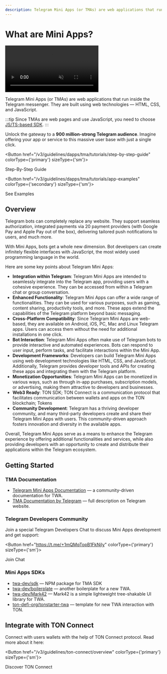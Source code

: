 ```yaml
---
description: Telegram Mini Apps (or TMAs) are web applications that run inside the Telegram messenger. They are built using web technologies — HTML, CSS, and JavaScript.
---
```



# What are Mini Apps?

<div style={{width: '100%', textAlign:'center', margin: '10pt auto'}}>
  <video style={{width: '100%',maxWidth: '600px', borderRadius: '10pt'}} muted={true} autoPlay={true} loop={true}>
    <source src="/files/twa.mp4" type="video/mp4" />

```
Your browser does not support the video tag.
```

</video>
</div>

Telegram Mini Apps (or TMAs) are web applications that run inside the Telegram messenger. They are built using web technologies — HTML, CSS, and JavaScript.

:::tip
Since TMAs are web pages and use JavaScript, you need to choose [JS/TS-based SDK](/v3/guidelines/dapps/apis-sdks/sdk#typescript--javascript).
:::

Unlock the gateway to a **900 million-strong Telegram audience**. Imagine offering your app or service to this massive user base with just a single click.

<Button href="/v3/guidelines/dapps/tma/tutorials/step-by-step-guide" colorType={'primary'} sizeType={'sm'}>

Step-By-Step Guide

</Button>

<Button href="/v3/guidelines/dapps/tma/tutorials/app-examples" colorType={'secondary'} sizeType={'sm'}>

See Examples

</Button>

## Overview

Telegram bots can completely replace any website. They support seamless authorization, integrated payments via 20 payment providers (with Google Pay and Apple Pay out of the box), delivering tailored push notifications to users, and much more.

With Mini Apps, bots get a whole new dimension. Bot developers can create infinitely flexible interfaces with JavaScript, the most widely used programming language in the world.

Here are some key points about Telegram Mini Apps:

- **Integration within Telegram**: Telegram Mini Apps are intended to seamlessly integrate into the Telegram app, providing users with a cohesive experience. They can be accessed from within a Telegram chat or group conversation.
- **Enhanced Functionality**: Telegram Mini Apps can offer a wide range of functionalities. They can be used for various purposes, such as gaming, content sharing, productivity tools, and more. These apps extend the capabilities of the Telegram platform beyond basic messaging.
- **Cross-Platform Compatibility**: Since Telegram Mini Apps are web-based, they are available on Android, iOS, PC, Mac and Linux Telegram apps. Users can access them without the need for additional installations in one click.
- **Bot Interaction**: Telegram Mini Apps often make use of Telegram bots to provide interactive and automated experiences. Bots can respond to user input, perform tasks, and facilitate interactions within the Mini App.
- **Development Frameworks**: Developers can build Telegram Mini Apps using web development technologies like HTML, CSS, and JavaScript. Additionally, Telegram provides developer tools and APIs for creating these apps and integrating them with the Telegram platform.
- **Monetization Opportunities**: Telegram Mini Apps can be monetized in various ways, such as through in-app purchases, subscription models, or advertising, making them attractive to developers and businesses.
- **Web3 Ready**: TON SDK; TON Connect is a communication protocol that facilitates communication between wallets and apps on the TON blockchain; Tokens
- **Community Development**: Telegram has a thriving developer community, and many third-party developers create and share their Telegram Mini Apps with users. This community-driven approach fosters innovation and diversity in the available apps.

Overall, Telegram Mini Apps serve as a means to enhance the Telegram experience by offering additional functionalities and services, while also providing developers with an opportunity to create and distribute their applications within the Telegram ecosystem.

## Getting Started

### TMA Documentation

- [Telegram Mini Apps Documentation](https://docs.telegram-mini-apps.com) — a community-driven documentation for TWA.
- [TMA Documentation by Telegram](https://core.telegram.org/bots/webapps) — full description on Telegram website.

### Telegram Developers Community

Join a special Telegram Developers Chat to discuss Mini Apps development and get support:

<Button href="https://t.me/+1mQMqTopB1FkNjIy" colorType={'primary'} sizeType={'sm'}>

Join Chat

</Button>

### Mini Apps SDKs

- [twa-dev/sdk](https://github.com/twa-dev/sdk) — NPM package for TMA SDK
- [twa-dev/boilerplate](https://github.com/twa-dev/Boilerplate) — another boilerplate for a new TWA.
- [twa-dev/Mark42](https://github.com/twa-dev/Mark42) — Mark42 is a simple lightweight tree-shakable UI library for TWA.
- [ton-defi-org/tonstarter-twa](https://github.com/ton-defi-org/tonstarter-twa) — template for new TWA interaction with TON.

## Integrate with TON Connect

Connect with users wallets with the help of TON Connect protocol. Read more about it here:

<Button href="/v3/guidelines/ton-connect/overview" colorType={'primary'} sizeType={'sm'}>

Discover TON Connect

</Button>
